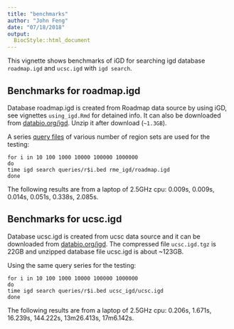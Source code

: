 ```yaml
---
title: "benchmarks"
author: "John Feng"
date: "07/18/2018"
output:
  BiocStyle::html_document
---
```


This vignette shows benchmarks of iGD for searching igd database `roadmap.igd` and `ucsc.igd` with `igd search`.

## Benchmarks for roadmap.igd

Database roadmap.igd  is created from Roadmap data source by using iGD, see vignettes `using_igd.Rmd` for detained info. It can also be downloaded from [databio.org/igd](http://big.databio.org/igd). Unzip it after download (`~1.3GB`).

A series [query files](http://big.databio.org/igd/queries) of various number of region sets are used for the testing:

```
for i in 10 100 1000 10000 100000 1000000
do
time igd search queries/r$i.bed rme_igd/roadmap.igd 
done
```
The following results are from a laptop of 2.5GHz cpu:
0.009s, 0.009s, 0.014s, 0.051s, 0.338s, 2.085s. 


## Benchmarks for ucsc.igd

Database ucsc.igd is created from ucsc data source and it can be downloaded from [databio.org/igd](http://big.databio.org/igd). The compressed file `ucsc.igd.tgz` is 22GB and unzipped database file ucsc.igd is about ~123GB. 

Using the same query series for the testing:

```
for i in 10 100 1000 10000 100000 1000000
do
time igd search queries/r$i.bed ucsc_igd/ucsc.igd
done
```
The following results are from a laptop of 2.5GHz cpu:
0.206s, 1.671s, 16.239s, 144.222s, 13m26.413s, 17m6.142s. 

